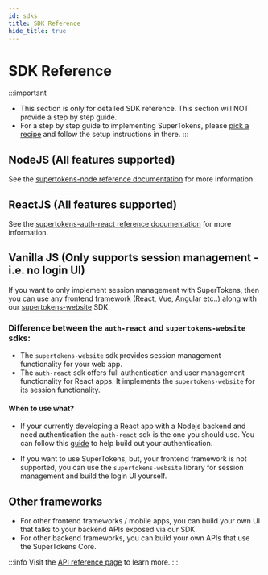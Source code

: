 ```yaml
---
id: sdks
title: SDK Reference
hide_title: true
---
```


<!-- COPY DOCS -->
<!-- ./community/sdks.mdx -->

# SDK Reference

:::important
- This section is only for detailed SDK reference. This section will NOT provide a step by step guide.
- For a step by step guide to implementing SuperTokens, please [pick a recipe](/docs/community/recipes) and follow the setup instructions in there.
:::


## NodeJS (All features supported)

See the [supertokens-node reference documentation](/docs/nodejs/installation) for more information.

## ReactJS (All features supported)

See the [supertokens-auth-react reference documentation](/docs/auth-react/installation) for more information.

## Vanilla JS (Only supports session management - i.e. no login UI)

If you want to only implement session management with SuperTokens, then you can use any frontend framework (React, Vue, Angular etc..) along with our [supertokens-website](/docs/website/installation) SDK.

### Difference between the `auth-react` and `supertokens-website` sdks:
- The `supertokens-website` sdk provides session management functionality for your web app.
- The `auth-react` sdk offers full authentication and user management functionality for React apps. It implements the `supertokens-website` for its session functionality.

#### When to use what?
- If your currently developing a React app with a Nodejs backend and need authentication the `auth-react` sdk is the one you should use. You can follow this [guide](//docs/community/recipes) to help build out your authentication.

- If you want to use SuperTokens, but, your frontend framework is not supported, you can use the `supertokens-website` library for session management and build the login UI yourself.


## Other frameworks
- For other frontend frameworks / mobile apps, you can build your own UI that talks to your backend APIs exposed via our SDK.
- For other backend frameworks, you can build your own APIs that use the SuperTokens Core. 

:::info
Visit the [API reference page](./apis) to learn more.
:::